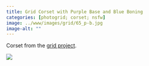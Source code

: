 ```yaml
---
title: Grid Corset with Purple Base and Blue Boning
categories: [photogrid; corset; nsfw]
image: ../www/images/grid/65_p-b.jpg
image-alt: ""
---
```


Corset from the [grid project](/posts/2025-01-27_grid-project.html).

![](../www/images/grid/65_p-b.jpg)

